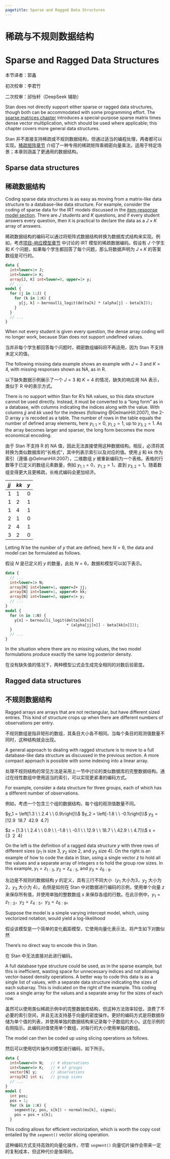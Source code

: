 ```yaml
---
pagetitle: Sparse and Ragged Data Structures
---
```


# 稀疏与不规则数据结构 {#sparse-ragged.chapter--cn}

# Sparse and Ragged Data Structures  {-#sparse-ragged.chapter}

本节译者：郭鑫

初次校审：李君竹

二次校审：邱怡轩（DeepSeek 辅助）

Stan does not directly support either sparse or ragged data
structures, though both can be accommodated with some programming
effort.  The [sparse matrices chapter](https://mc-stan.org/docs/functions-reference/sparse_matrix_operations.html)
introduces a special-purpose sparse matrix times dense vector
multiplication, which should be used where applicable; this chapter
covers more general data structures.

Stan 并不直接支持稀疏或不规则数据结构，但通过适当的编程处理，两者都可以实现。[稀疏矩阵章节](https://mc-stan.org/docs/functions-reference/sparse_matrix_operations.html) 介绍了一种专用的稀疏矩阵乘稠密向量乘法，适用于特定场景；本章则涵盖了更通用的数据结构。

## Sparse data structures

## 稀疏数据结构 {-}

Coding sparse data structures is as easy as moving from a matrix-like
data structure to a database-like data structure.  For example,
consider the coding of sparse data for the IRT models discussed in the
[item-response model section](regression.qmd#item-response-models.section).
There are $J$ students and $K$ questions, and if every student answers every
question, then it is practical to declare the data as a $J \times K$
array of answers.

稀疏数据结构的编码可以通过将矩阵式数据结构转换为数据库式结构来实现。例如，考虑[项目-响应模型章节](regression.qmd#item-response-models.section) 中讨论的 IRT 模型的稀疏数据编码。假设有 $J$ 个学生和 $K$ 个问题，如果每个学生都回答了每个问题，那么将数据声明为 $J \times K$ 的答案数组是可行的。

```stan
data {
  int<lower=1> J;
  int<lower=1> K;
  array[J, K] int<lower=0, upper=1> y;
  // ...
model {
  for (j in 1:J) {
    for (k in 1:K) {
      y[j, k] ~ bernoulli_logit(delta[k] * (alpha[j] - beta[k]));
    }
  }
  // ...
}
```

When not every student is given every question, the dense array coding
will no longer work, because Stan does not support undefined values.

当并非每个学生都回答每个问题时，稠密数组编码将不再适用，因为 Stan 不支持未定义的值。

The following missing data example shows an example with $J=3$ and $K=4$,
with missing responses shown as NA, as in R.

以下缺失数据示例展示了一个 $J=3$ 和 $K=4$ 的情况，缺失的响应用 NA 表示，类似于 R 中的表示方式。

\begin{equation*}
y
=
\left[
\begin{array}{cccc}
0 & 1 & \mbox{NA} & 1
\\
0 & \mbox{NA} & \mbox{NA} & 1
\\
\mbox{NA} & 0 & \mbox{NA} & \mbox{NA}
\end{array}
\right]
\end{equation*}

There is no support within Stan for R's NA values, so this data structure cannot be used
directly. Instead, it must be converted to a "long form" as in a database,
with columns indicating the indices along with the value.
With columns $jj$ and $kk$ used for the indexes
(following @GelmanHill:2007), the 2-D array $y$ is recoded as a table.
The number of rows in the table equals the number of defined
array elements, here $y_{1,1} = 0$, $y_{1,2} = 1$, up to $y_{3,2} = 1$.
As the array becomes larger and sparser, the long form becomes
the more economical encoding.

由于 Stan 不支持 R 的 NA 值，因此无法直接使用这种数据结构。相反，必须将其转换为类似数据库的“长格式”，其中列表示索引以及对应的值。使用 $jj$ 和 $kk$ 作为索引（遵循 @GelmanHill:2007），二维数组 $y$ 被重新编码为一个表格。表格的行数等于已定义的数组元素数量，例如 $y_{1,1} = 0$，$y_{1,2} = 1$，直到 $y_{3,2} = 1$。随着数组变得更大且更稀疏，长格式编码会更加经济。

|*jj* | *kk* |*y* |
|:----|:-----|:---|
|1    | 1    | 0  |
|1    | 2    | 1  |
|1    | 4    | 1  |
|2    | 1    | 0  |
|2    | 4    | 1  |
|3    | 2    | 0  |

Letting $N$ be the number of $y$ that are defined, here $N=6$,
the data and model can be formulated as follows.

假设 $N$ 是已定义的 $y$ 的数量，此处 $N=6$，数据和模型可以如下表示。

```stan
data {
  // ...
  int<lower=1> N;
  array[N] int<lower=1, upper=J> jj;
  array[N] int<lower=1, upper=K> kk;
  array[N] int<lower=0, upper=1> y;
  // ...
}
model {
  for (n in 1:N) {
    y[n] ~ bernoulli_logit(delta[kk[n]]
                           * (alpha[jj[n]] - beta[kk[n]]));
  }
  // ...
}
```

In the situation where there are no missing values, the two model
formulations produce exactly the same log posterior density.

在没有缺失值的情况下，两种模型公式会生成完全相同的对数后验密度。

## Ragged data structures {#ragged-data-structs.section}

## 不规则数据结构 {-#ragged-data-structs.section--cn}

Ragged arrays are arrays that are not rectangular, but have different
sized entries.  This kind of structure crops up when there are
different numbers of observations per entry.

不规则数组是指非矩形的数组，其条目大小各不相同。当每个条目的观测值数量不同时，这种结构就会出现。

A general approach to dealing with ragged structure is to move to a
full database-like data structure as discussed in the previous
section.  A more compact approach is possible with some indexing into
a linear array.

处理不规则结构的常见方法是采用上一节中讨论的类似数据库的完整数据结构。通过在线性数组中使用适当的索引，可以实现更紧凑的编码方式。

For example, consider a data structure for three groups, each of which
has a different number of observations.

例如，考虑一个包含三个组的数据结构，每个组的观测值数量不同。

:::: {layout-ncol=2}

::: {#first-column}
$y_1 =  \left[1.3 \ \ 2.4 \ \ 0.9\right]\\$
$y_2 = \left[-1.8 \ \ -0.1\right]\\$
$y_3 = \left[12.9 \ \ 18.7 \ \ 42.9 \ \ 4.7\right]$
:::

::: {#second-column}
$z = [1.3 \ \ 2.4 \ \ 0.9 \ \ -1.8 \ \ -0.1 \ \ 12.9 \ \ 18.7 \ \ 42.9 \ \ 4.7]\\$
$s  =  \{ 3 \ \ 2 \ \ 4 \}$
:::

::::

On the left is the definition of a ragged data structure $y$ with three rows of
different sizes ($y_1$ is size 3, $y_2$ size 2, and $y_3$ size 4).  On the right
is an example of how to code the data in Stan, using a single vector $z$ to hold
all the values and a separate array of integers $s$ to hold the group row sizes.
In this example, $y_1 = z_{1:3}$, $y_2 = z_{4:5}$, and $y_3 = z_{6:9}$.

左边是不规则的数据结构 $y$ 的定义，具有三行不同大小（$y_1$ 大小为3，$y_2$ 大小为 2，$y_3$ 大小为 4）。右侧是如何在 Stan 中对数据进行编码的示例，使用单个向量 $z$ 来保存所有值，并使用单独的整数数组 $s$ 来保存各组的行数。在此示例中，$y_1 = z_{1:3}$，$y_2 = z_{4:5}$，$y_3 = z_{6:9}$。

Suppose the model is a  simple varying intercept model, which,
using vectorized notation, would yield a log-likelihood

假设该模型是一个简单的变化截距模型，它使用向量化表示法，将产生如下对数似然

\begin{equation*}
\sum_{n=1}^3 \log \textsf{normal}(y_n \mid \mu_n, \sigma).
\end{equation*}
There's no direct way to encode this in Stan.

在 Stan 中无法直接对此进行编码。

A full database type structure could be used, as in the sparse
example, but this is inefficient, wasting space for unnecessary
indices and not allowing vector-based density operations.  A better
way to code this data is as a single list of values, with a separate
data structure indicating the sizes of each subarray.  This is
indicated on the right of the example. This coding uses a
single array for the values and a separate array for the sizes of each
row.

虽然可以使用类似稀疏示例中的完整数据库结构，但这种方法效率较低，浪费了不必要的索引空间，并且无法支持基于向量的密度操作。更好的编码方式是将数据存储为单个值的列表，并使用单独的数据结构来记录每个子数组的大小。这在示例的右侧指示。此编码对值使用单个数组，对每行的大小使用单独的数组。

The model can then be coded up using slicing operations as follows.

然后可以使用切片操作对模型进行编码，如下所示。

```stan
data {
  int<lower=0> N;   // # observations
  int<lower=0> K;   // # of groups
  vector[N] y;      // observations
  array[K] int s;   // group sizes
  // ...
}
model {
  int pos;
  pos = 1;
  for (k in 1:K) {
    segment(y, pos, s[k]) ~ normal(mu[k], sigma);
    pos = pos + s[k];
  }
```

This coding allows for efficient vectorization, which is worth the
copy cost entailed by the `segment()` vector slicing operation.

这种编码方式支持高效的向量化操作，尽管 `segment()` 向量切片操作会带来一定的复制成本，但这种代价是值得的。
